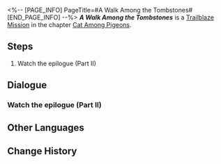<%-- [PAGE_INFO]
PageTitle=#A Walk Among the Tombstones#
[END_PAGE_INFO] --%>
{{Stub|Dialogue.}}
{{Mission Infobox
|id            = 1032101
|title         = 
|image         = <!--Mission A Walk Among the Tombstones.png-->
|type          = Trailblaze
|event_name    = 
|chapter       = Cat Among Pigeons
|requirements  = [[Trailblaze Mission]] ''[[A Walk Among the Tombstones]]'' completed
|summary       = <!--official mission summary from Fate's Atlas-->
|characters    = Trailblazer
|startLocation = [[Penacony]] - [[The Reverie (Dreamscape)]]
|world         = Penacony
|area          = The Reverie (Dreamscape)
|prev          = 
|next          = 
|exp           = 900
|credits       = 200000
|stellarJade   = 110
|other         = {{Card List|1=Traveler's Guide*16; Flames Afar*1 { text = Flames Afar }; Kakavasha (Profile Picture)*1 { text = Kakavasha }; Citizen Hanunue (Disk)*1 { text = Citizen Hanunue }}}
}}
'''''A Walk Among the Tombstones''''' is a [[Trailblaze Mission]] in the chapter [[Cat Among Pigeons]].

==Steps==
# Watch the epilogue (Part II)

<!--
==Gameplay Notes==

--><!--
==Trial Character==

-->
==Dialogue==
{{Stub Dialogue}}
===Watch the epilogue (Part II)===
{{Mission Description|type=trailblaze|location=<!--to be added-->|Once again, the story of Penacony has come to an end. The play will soon reach its climax.}}
{{Dialogue Start}}
:{{tx}}
{{Dialogue End}}

==Other Languages==
{{Other Languages
|en   = A Walk Among the Tombstones
|zhs  = 行过死荫之地
|zht  = 行過死蔭之地
|ja   = 墓場を往く死の影
|ko   = 무덤으로 향하다
|es   = Un paseo por el reino de la muerte
|fr   = Promenade parmi les morts
|ru   = Прогулка среди могил
|th   = ฝ่าดินแดนแห่งความตาย
|vi   = Đi Qua Vùng Đất Chết
|de   = Grabspaziergang
|id   = Melintasi Tanah Kematian
|pt   = Um Passeio Entre as Lápides
}}

==Change History==
{{Change History|2.1}}
